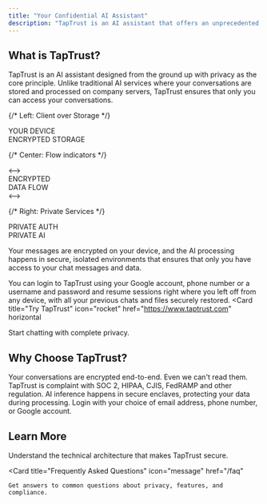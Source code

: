 ```yaml
---
title: "Your Confidential AI Assistant"
description: "TapTrust is an AI assistant that offers an unprecedented level of privacy."
---
```


## What is TapTrust?

TapTrust is an AI assistant designed from the ground up with privacy as the core principle. Unlike traditional AI services where your conversations are stored and processed on company servers, TapTrust ensures that only you can access your conversations.

<div style={{
  position: 'relative',
  width: '100%',
  height: '140px',
  display: 'flex',
  alignItems: 'center',
  justifyContent: 'space-between',
  padding: '20px 40px',
  marginBottom: '32px',
  marginTop: '32px',
  background: 'linear-gradient(135deg, #f8fafc 0%, #e2e8f0 100%)',
  borderRadius: '16px',
  border: '1px solid #e2e8f0'
}}>
  
  {/* Left: Client over Storage */}
  <div style={{ display: 'flex', flexDirection: 'column', alignItems: 'center', gap: '16px' }}>
    <div style={{
      width: '110px',
      height: '50px',
      display: 'flex',
      alignItems: 'center',
      justifyContent: 'center',
      backgroundColor: '#4B5563',
      color: 'white',
      fontWeight: 'bold',
      fontSize: '13px',
      borderRadius: '12px',
      border: '3px solid #6B7280',
      boxShadow: '0 8px 25px rgba(75, 85, 99, 0.4)',
      transform: 'scale(1)',
      transition: 'transform 0.3s ease'
    }}>
      YOUR DEVICE
    </div>
    <div style={{
      width: '110px',
      height: '45px',
      display: 'flex',
      alignItems: 'center',
      justifyContent: 'center',
      backgroundColor: '#374151',
      color: 'white',
      fontSize: '10px',
      textAlign: 'center',
      padding: '8px',
      borderRadius: '12px',
      border: '3px solid #4B5563',
      boxShadow: '0 8px 25px rgba(55, 65, 81, 0.4)',
      lineHeight: '1.2'
    }}>
      ENCRYPTED STORAGE
    </div>
  </div>
  
  {/* Center: Flow indicators */}
  <div style={{ 
    display: 'flex', 
    flexDirection: 'column', 
    alignItems: 'center', 
    gap: '8px',
    minWidth: '60px'
  }}>
    <div style={{
      fontSize: '24px',
      color: '#1E40AF',
      fontWeight: 'bold'
    }}>⟷</div>
    <div style={{
      fontSize: '10px',
      color: '#64748b',
      textAlign: 'center',
      fontWeight: '600'
    }}>
      ENCRYPTED<br/>DATA FLOW
    </div>
    <div style={{
      fontSize: '24px',
      color: '#1E40AF',
      fontWeight: 'bold'
    }}>⟷</div>
  </div>
  
  {/* Right: Private Services */}
  <div style={{ display: 'flex', flexDirection: 'column', gap: '16px' }}>
    <div style={{
      width: '110px',
      height: '50px',
      display: 'flex',
      alignItems: 'center',
      justifyContent: 'center',
      backgroundColor: '#1E40AF',
      color: 'white',
      fontSize: '10px',
      textAlign: 'center',
      padding: '8px',
      borderRadius: '12px',
      border: '3px solid #3B82F6',
      boxShadow: '0 8px 25px rgba(30, 64, 175, 0.4)',
      lineHeight: '1.2',
      fontWeight: '600'
    }}>
      PRIVATE AUTH
    </div>
    <div style={{
      width: '110px',
      height: '45px',
      display: 'flex',
      alignItems: 'center',
      justifyContent: 'center',
      backgroundColor: '#1E3A8A',
      color: 'white',
      fontSize: '10px',
      textAlign: 'center',
      padding: '8px',
      borderRadius: '12px',
      border: '3px solid #1E40AF',
      boxShadow: '0 8px 25px rgba(30, 58, 138, 0.4)',
      lineHeight: '1.2',
      fontWeight: '600'
    }}>
      PRIVATE AI
    </div>
  </div>
</div>

Your messages are encrypted on your device, and the AI processing happens in secure, isolated environments that ensures that only you have access to your chat messages and data.

 You can login to TapTrust using your Google account, phone number or a username and password and resume sessions right where you left off from any device, with all your previous chats and files securely restored.
<Card
  title="Try TapTrust"
  icon="rocket"
  href="https://www.taptrust.com"
  horizontal
>
  Start chatting with complete privacy.
</Card>

## Why Choose TapTrust?

<Columns cols={2}>
  <Card
    title="Complete Privacy"
    icon="shield-check"
    href="/technical-overview#privacy-architecture"
  >
    Your conversations are encrypted end-to-end. Even we can't read them.
  </Card>
  <Card
    title="Regulatory Compliance"
    icon="check"
    href="/faq#is-taptrust-compliant-with-regulations-affecting-my-industry"
  >
    TapTrust is complaint with SOC 2, HIPAA, CJIS, FedRAMP and other regulation. 
  </Card>
  <Card
    title="Secure AI Processing"
    icon="key"
    href="/technical-overview#secure-ai-inference"
  >
    AI inference happens in secure enclaves, protecting your data during processing.
  </Card>
  <Card
    title="Login From Any Device"
    icon="browser"
    href="faq#what-login-methods-are-supported"
  >
    Login with your choice of email address, phone number, or Google account. 
  </Card>
</Columns>

## Learn More

<Columns cols={2}>
  <Card
    title="How It Works"
    icon="gears"
    href="/technical-overview"
  >
    Understand the technical architecture that makes TapTrust secure.
  </Card>

  <Card
    title="Frequently Asked Questions"
    icon="message"
    href="/faq"
  >
    Get answers to common questions about privacy, features, and compliance.
  </Card>
</Columns>
